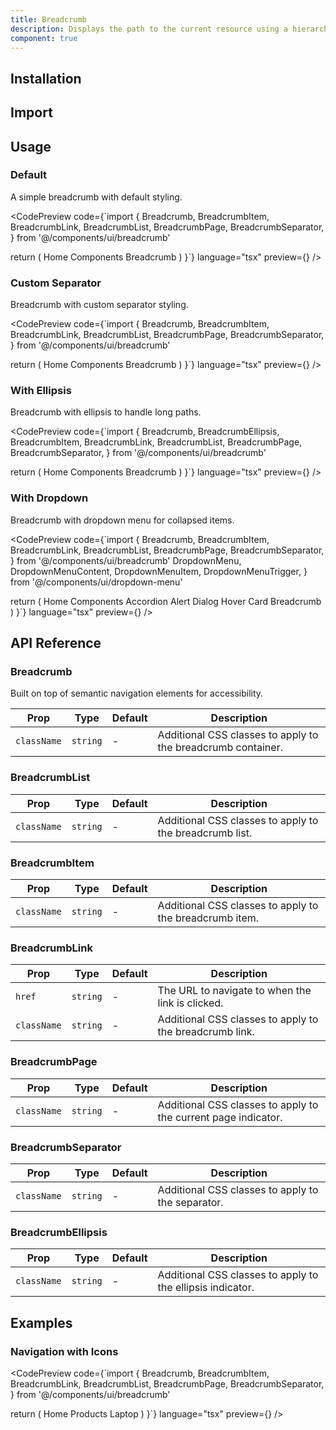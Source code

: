 ```yaml
---
title: Breadcrumb
description: Displays the path to the current resource using a hierarchy of links.
component: true
---
```


## Installation

<CodePreview code="npx krypton-ui@latest add breadcrumb" language="bash" />

## Import

<CodePreview code="import { Breadcrumb, BreadcrumbEllipsis, BreadcrumbItem, BreadcrumbLink, BreadcrumbList, BreadcrumbPage, BreadcrumbSeparator } from '@/components/ui/breadcrumb'" language="tsx" />

## Usage

### Default

A simple breadcrumb with default styling.

<CodePreview 
  code={`import {
  Breadcrumb,
  BreadcrumbItem,
  BreadcrumbLink,
  BreadcrumbList,
  BreadcrumbPage,
  BreadcrumbSeparator,
} from '@/components/ui/breadcrumb'

  return (
    <Breadcrumb>
      <BreadcrumbList>
        <BreadcrumbItem>
          <BreadcrumbLink href="/">Home</BreadcrumbLink>
        </BreadcrumbItem>
        <BreadcrumbSeparator />
        <BreadcrumbItem>
          <BreadcrumbLink href="/components">Components</BreadcrumbLink>
        </BreadcrumbItem>
        <BreadcrumbSeparator />
        <BreadcrumbItem>
          <BreadcrumbPage>Breadcrumb</BreadcrumbPage>
        </BreadcrumbItem>
      </BreadcrumbList>
    </Breadcrumb>
  )
}`} 
  language="tsx" 
  preview={<BreadcrumbDefault />} 
/>

### Custom Separator

Breadcrumb with custom separator styling.

<CodePreview 
  code={`import {
  Breadcrumb,
  BreadcrumbItem,
  BreadcrumbLink,
  BreadcrumbList,
  BreadcrumbPage,
  BreadcrumbSeparator,
} from '@/components/ui/breadcrumb'

  return (
    <Breadcrumb>
      <BreadcrumbList>
        <BreadcrumbItem>
          <BreadcrumbLink href="/">Home</BreadcrumbLink>
        </BreadcrumbItem>
        <BreadcrumbSeparator>
          <ChevronRight className="h-4 w-4" />
        </BreadcrumbSeparator>
        <BreadcrumbItem>
          <BreadcrumbLink href="/components">Components</BreadcrumbLink>
        </BreadcrumbItem>
        <BreadcrumbSeparator>
          <ChevronRight className="h-4 w-4" />
        </BreadcrumbSeparator>
        <BreadcrumbItem>
          <BreadcrumbPage>Breadcrumb</BreadcrumbPage>
        </BreadcrumbItem>
      </BreadcrumbList>
    </Breadcrumb>
  )
}`} 
  language="tsx" 
  preview={<BreadcrumbCustomSeparator />} 
/>

### With Ellipsis

Breadcrumb with ellipsis to handle long paths.

<CodePreview 
  code={`import {
  Breadcrumb,
  BreadcrumbEllipsis,
  BreadcrumbItem,
  BreadcrumbLink,
  BreadcrumbList,
  BreadcrumbPage,
  BreadcrumbSeparator,
} from '@/components/ui/breadcrumb'

  return (
    <Breadcrumb>
      <BreadcrumbList>
        <BreadcrumbItem>
          <BreadcrumbLink href="/">Home</BreadcrumbLink>
        </BreadcrumbItem>
        <BreadcrumbSeparator />
        <BreadcrumbItem>
          <BreadcrumbEllipsis />
        </BreadcrumbItem>
        <BreadcrumbSeparator />
        <BreadcrumbItem>
          <BreadcrumbLink href="/components">Components</BreadcrumbLink>
        </BreadcrumbItem>
        <BreadcrumbSeparator />
        <BreadcrumbItem>
          <BreadcrumbPage>Breadcrumb</BreadcrumbPage>
        </BreadcrumbItem>
      </BreadcrumbList>
    </Breadcrumb>
  )
}`} 
  language="tsx" 
  preview={<BreadcrumbWithEllipsis />} 
/>

### With Dropdown

Breadcrumb with dropdown menu for collapsed items.

<CodePreview 
  code={`import {
  Breadcrumb,
  BreadcrumbItem,
  BreadcrumbLink,
  BreadcrumbList,
  BreadcrumbPage,
  BreadcrumbSeparator,
} from '@/components/ui/breadcrumb'
  DropdownMenu,
  DropdownMenuContent,
  DropdownMenuItem,
  DropdownMenuTrigger,
} from '@/components/ui/dropdown-menu'

  return (
    <Breadcrumb>
      <BreadcrumbList>
        <BreadcrumbItem>
          <BreadcrumbLink href="/">Home</BreadcrumbLink>
        </BreadcrumbItem>
        <BreadcrumbSeparator />
        <BreadcrumbItem>
          <DropdownMenu>
            <DropdownMenuTrigger className="flex items-center gap-1">
              Components
              <ChevronDown className="h-4 w-4" />
            </DropdownMenuTrigger>
            <DropdownMenuContent align="start">
              <DropdownMenuItem>
                <BreadcrumbLink href="/docs/primitives/accordion">
                  Accordion
                </BreadcrumbLink>
              </DropdownMenuItem>
              <DropdownMenuItem>
                <BreadcrumbLink href="/docs/primitives/alert-dialog">
                  Alert Dialog
                </BreadcrumbLink>
              </DropdownMenuItem>
              <DropdownMenuItem>
                <BreadcrumbLink href="/docs/primitives/hover-card">
                  Hover Card
                </BreadcrumbLink>
              </DropdownMenuItem>
            </DropdownMenuContent>
          </DropdownMenu>
        </BreadcrumbItem>
        <BreadcrumbSeparator />
        <BreadcrumbItem>
          <BreadcrumbPage>Breadcrumb</BreadcrumbPage>
        </BreadcrumbItem>
      </BreadcrumbList>
    </Breadcrumb>
  )
}`} 
  language="tsx" 
  preview={<BreadcrumbWithDropdown />} 
/>

## API Reference

### Breadcrumb

Built on top of semantic navigation elements for accessibility.

| Prop | Type | Default | Description |
| --- | --- | --- | --- |
| `className` | `string` | - | Additional CSS classes to apply to the breadcrumb container. |

### BreadcrumbList

| Prop | Type | Default | Description |
| --- | --- | --- | --- |
| `className` | `string` | - | Additional CSS classes to apply to the breadcrumb list. |

### BreadcrumbItem

| Prop | Type | Default | Description |
| --- | --- | --- | --- |
| `className` | `string` | - | Additional CSS classes to apply to the breadcrumb item. |

### BreadcrumbLink

| Prop | Type | Default | Description |
| --- | --- | --- | --- |
| `href` | `string` | - | The URL to navigate to when the link is clicked. |
| `className` | `string` | - | Additional CSS classes to apply to the breadcrumb link. |

### BreadcrumbPage

| Prop | Type | Default | Description |
| --- | --- | --- | --- |
| `className` | `string` | - | Additional CSS classes to apply to the current page indicator. |

### BreadcrumbSeparator

| Prop | Type | Default | Description |
| --- | --- | --- | --- |
| `className` | `string` | - | Additional CSS classes to apply to the separator. |

### BreadcrumbEllipsis

| Prop | Type | Default | Description |
| --- | --- | --- | --- |
| `className` | `string` | - | Additional CSS classes to apply to the ellipsis indicator. |

## Examples

### Navigation with Icons

<CodePreview 
  code={`import {
  Breadcrumb,
  BreadcrumbItem,
  BreadcrumbLink,
  BreadcrumbList,
  BreadcrumbPage,
  BreadcrumbSeparator,
} from '@/components/ui/breadcrumb'

  return (
    <Breadcrumb>
      <BreadcrumbList>
        <BreadcrumbItem>
          <BreadcrumbLink href="/" className="flex items-center gap-1">
            <Home className="h-4 w-4" />
            Home
          </BreadcrumbLink>
        </BreadcrumbItem>
        <BreadcrumbSeparator>
          <ChevronRight className="h-4 w-4" />
        </BreadcrumbSeparator>
        <BreadcrumbItem>
          <BreadcrumbLink href="/products">Products</BreadcrumbLink>
        </BreadcrumbItem>
        <BreadcrumbSeparator>
          <ChevronRight className="h-4 w-4" />
        </BreadcrumbSeparator>
        <BreadcrumbItem>
          <BreadcrumbPage>Laptop</BreadcrumbPage>
        </BreadcrumbItem>
      </BreadcrumbList>
    </Breadcrumb>
  )
}`} 
  language="tsx" 
  preview={<BreadcrumbWithIcons />} 
/>
